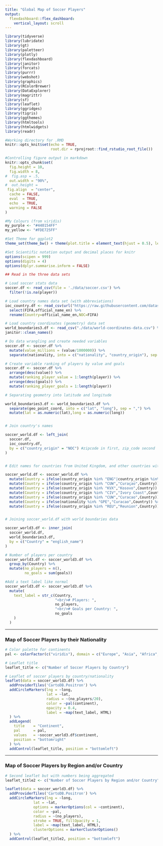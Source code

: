 ```yaml
---
title: "Global Map of Soccer Players"
output: 
  flexdashboard::flex_dashboard:
    vertical_layout: scroll
---
```


```r
library(tidyverse)
library(lubridate)
library(gt)
library(paletteer)
library(plotly)
library(flexdashboard)
library(janitor)
library(forcats)
library(purrr)
library(webshot)
library(graphics)
library(RColorBrewer)
library(DataExplorer)
library(magrittr)
library(sf)
library(leaflet)
library(ggridges)
library(tigris)
library(ggthemes)
library(htmltools)
library(htmlwidgets)
library(readr)

#Working directory for .RMD
knitr::opts_knit$set(echo = TRUE,
                     root.dir = rprojroot::find_rstudio_root_file())

#Controlling figure output in markdown
knitr::opts_chunk$set(
  fig.height = 10, 
  fig.width = 8,
#  fig.asp = .5,
  out.width = "90%",
#  out.height = 
 fig.align  = "center",
  cache = FALSE,
  eval  = TRUE,
  echo  = TRUE,
  warning = FALSE
)

#My Colours (from viridis)
my_purple <- "#440154FF"
my_yellow <- "#FDE725FF"

#Set Theme for ggplot2
theme_set(theme_bw() + theme(plot.title = element_text(hjust = 0.5), legend.position = "bottom"))

#Set Scientific notation output and decimal places for knitr
options(scipen = 999)
options(digits = 4)
options(dplyr.summarise.inform = FALSE)
```


```r
## Read in the three data sets

# Load soccer stats data
soccer.df <- read_csv(file = './data/soccer.csv') %>%
  filter(!is.na(player))

# Load country names data set (with abbreviations)
ioc_country.df <- read_csv(url("https://raw.githubusercontent.com/datasets/country-codes/master/data/country-codes.csv")) %>%
  select(FIFA,official_name_en) %>%
  rename(Country=official_name_en,NOC=FIFA)

# Load country coordinates (geometry) data set
world_boundaries3.df <- read_csv("./data/world-coordinates-data.csv") %>%
janitor::clean_names() 


```

```r
# Do data wrangling and create needed variables
soccer.df <- soccer.df %>%
  mutate(value_millions = (value/1000000)) %>%
  separate(nationality, into = c("nationality", "country_origin"), sep = " ")

# Create variable ranking of players by value and goals
soccer.df <- soccer.df %>%
  arrange(desc(value)) %>%
  mutate(ranking_player_value = 1:length(player)) %>%
  arrange(desc(goals)) %>%
  mutate(ranking_player_goals = 1:length(player))

# Separating geometry into latitude and longitude

world_boundaries3.df <- world_boundaries3.df %>%
  separate(geo_point_coord, into = c("lat", "long"), sep = ",") %>%
  mutate(lat = as.numeric(lat),long = as.numeric(long))


# Join country's names

soccer_world.df <- left_join(
  soccer.df,
  ioc_country.df,
  by = c("country_origin" = "NOC") #zipcode in first, zip_code second
)


# Edit names for countries from United Kingdom, and other countries with special characters

soccer_world.df <- soccer_world.df %>%
  mutate(Country = ifelse(country_origin %in% "ENG"|country_origin %in% "WAL"|country_origin %in% "SCO"|country_origin %in% "NIR","United Kingdom",Country)) %>%
  mutate(Country = ifelse(country_origin %in% "CUW","Curaçao",Country)) %>%
  mutate(Country = ifelse(country_origin %in% "KVX","Kosovo",Country)) %>%
  mutate(Country = ifelse(country_origin %in% "CIV","Ivory Coast",Country)) %>%
  mutate(Country = ifelse(country_origin %in% "CUW","Curacao",Country)) %>%
  mutate(Country = ifelse(nationality %in% "GPE","Curacao",Country)) %>%
  mutate(Country = ifelse(country_origin %in% "REU","Reunion",Country))


# Joining soccer_world.df with world boundaries data

soccer_world3.df <- inner_join(
  soccer_world.df, 
  world_boundaries3.df, 
  by = c("Country" = "english_name") 
)

# Number of players per country
soccer_world3.df <- soccer_world3.df %>%
  group_by(Country) %>%
  mutate(no_players = n(),
         no_goals = sum(goals))

#Add a text label like normal
soccer_world3.df <- soccer_world3.df %>%
  mutate(
    text_label = str_c(Country,
                       "<br/># Players: ",
                       no_players,
                       "<br/># Goals per Country: ",
                       no_goals
    )
  )
```

***

### Map of Soccer Players by their Nationality

```r
# Color palette for continents
pal <- colorFactor(c("viridis"), domain = c("Europe", "Asia", "Africa", "Oceania", "Americas"))

# Leaflet title
leaflet_title <- c("Number of Soccer Players by Country")

# Leaflet of soccer players by country/nationality
leaflet(data = soccer_world3.df) %>%
  addProviderTiles('CartoDB.Positron') %>% 
  addCircleMarkers(lng = ~long, 
                   lat = ~lat,
                   radius = ~(no_players/20),
                   color = ~pal(continent),
                   opacity = 0.4,
                   label = ~map(text_label, HTML)
  ) %>%
  addLegend(
    title    = "Continent",
    pal      = pal,
    values   = ~soccer_world3.df$continent,
    position = "bottomright"
  ) %>%
  addControl(leaflet_title, position = "bottomleft")
```

***

### Map of Soccer Players by Region and/or Country
```r
# Second leaflet but with numbers being aggregated 
leaflet_title2 <- c("Number of Soccer Players by Region and/or Country")

leaflet(data = soccer_world3.df) %>%
  addProviderTiles('CartoDB.Positron') %>% 
  addCircleMarkers(lng = ~long, 
             lat = ~lat,
             options = markerOptions(col = ~continent),
             color = ~pal,
             radius = ~(no_players),
             stroke = TRUE, fillOpacity = 1,
             label = ~map(text_label, HTML),
             clusterOptions = markerClusterOptions()
  ) %>%
  addControl(leaflet_title2, position = "bottomleft")
```

